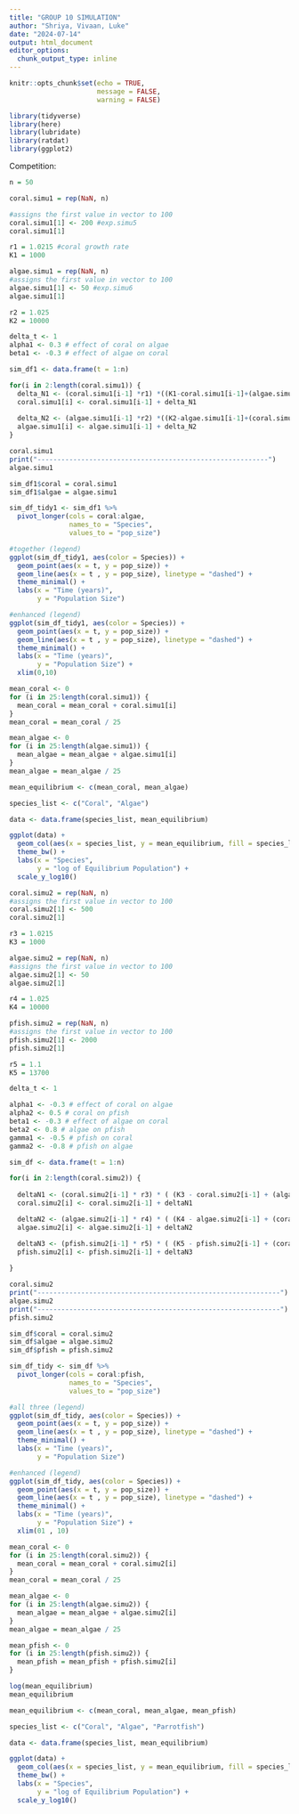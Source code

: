 ```yaml
---
title: "GROUP 10 SIMULATION"
author: "Shriya, Vivaan, Luke"
date: "2024-07-14"
output: html_document
editor_options: 
  chunk_output_type: inline
---
```


```r
knitr::opts_chunk$set(echo = TRUE,
                      message = FALSE,
                      warning = FALSE)
``` 

```r
library(tidyverse)
library(here)
library(lubridate)
library(ratdat)
library(ggplot2)
```

Competition: 

```r
n = 50

coral.simu1 = rep(NaN, n)

#assigns the first value in vector to 100
coral.simu1[1] <- 200 #exp.simu5
coral.simu1[1]

r1 = 1.0215 #coral growth rate
K1 = 1000

algae.simu1 = rep(NaN, n)
#assigns the first value in vector to 100
algae.simu1[1] <- 50 #exp.simu6
algae.simu1[1]

r2 = 1.025
K2 = 10000
```

```r
delta_t <- 1
alpha1 <- 0.3 # effect of coral on algae
beta1 <- -0.3 # effect of algae on coral

sim_df1 <- data.frame(t = 1:n)

for(i in 2:length(coral.simu1)) {
  delta_N1 <- (coral.simu1[i-1] *r1) *((K1-coral.simu1[i-1]+(algae.simu1[i-1]*beta1))/ K1) * delta_t
  coral.simu1[i] <- coral.simu1[i-1] + delta_N1
  
  delta_N2 <- (algae.simu1[i-1] *r2) *((K2-algae.simu1[i-1]+(coral.simu1[i-1]*alpha1))/ K2) * delta_t
  algae.simu1[i] <- algae.simu1[i-1] + delta_N2
}

coral.simu1
print("----------------------------------------------------------")
algae.simu1

sim_df1$coral = coral.simu1
sim_df1$algae = algae.simu1

sim_df_tidy1 <- sim_df1 %>% 
  pivot_longer(cols = coral:algae,
               names_to = "Species",
               values_to = "pop_size")

#together (legend)
ggplot(sim_df_tidy1, aes(color = Species)) +
  geom_point(aes(x = t, y = pop_size)) +
  geom_line(aes(x = t , y = pop_size), linetype = "dashed") + 
  theme_minimal() +
  labs(x = "Time (years)",
       y = "Population Size")

#enhanced (legend)
ggplot(sim_df_tidy1, aes(color = Species)) +
  geom_point(aes(x = t, y = pop_size)) +
  geom_line(aes(x = t , y = pop_size), linetype = "dashed") + 
  theme_minimal() +
  labs(x = "Time (years)",
       y = "Population Size") +
  xlim(0,10)
```
```r
mean_coral <- 0
for (i in 25:length(coral.simu1)) {
  mean_coral = mean_coral + coral.simu1[i]
}
mean_coral = mean_coral / 25

mean_algae <- 0
for (i in 25:length(algae.simu1)) {
  mean_algae = mean_algae + algae.simu1[i]
}
mean_algae = mean_algae / 25

mean_equilibrium <- c(mean_coral, mean_algae)

species_list <- c("Coral", "Algae")

data <- data.frame(species_list, mean_equilibrium)

ggplot(data) +
  geom_col(aes(x = species_list, y = mean_equilibrium, fill = species_list)) +
  theme_bw() +
  labs(x = "Species",
       y = "log of Equilibrium Population") +
  scale_y_log10()
```


```r
coral.simu2 = rep(NaN, n)
#assigns the first value in vector to 100
coral.simu2[1] <- 500
coral.simu2[1]

r3 = 1.0215
K3 = 1000

algae.simu2 = rep(NaN, n)
#assigns the first value in vector to 100
algae.simu2[1] <- 50
algae.simu2[1]

r4 = 1.025
K4 = 10000

pfish.simu2 = rep(NaN, n)
#assigns the first value in vector to 100
pfish.simu2[1] <- 2000
pfish.simu2[1]

r5 = 1.1
K5 = 13700
```

```r
delta_t <- 1

alpha1 <- -0.3 # effect of coral on algae
alpha2 <- 0.5 # coral on pfish
beta1 <- -0.3 # effect of algae on coral
beta2 <- 0.8 # algae on pfish
gamma1 <- -0.5 # pfish on coral
gamma2 <- -0.8 # pfish on algae

sim_df <- data.frame(t = 1:n)

for(i in 2:length(coral.simu2)) {
  
  deltaN1 <- (coral.simu2[i-1] * r3) * ( (K3 - coral.simu2[i-1] + (algae.simu2 * beta1) + (pfish.simu2 * gamma1)) / K3) * delta_t
  coral.simu2[i] <- coral.simu2[i-1] + deltaN1

  deltaN2 <- (algae.simu2[i-1] * r4) * ( (K4 - algae.simu2[i-1] + (coral.simu2 * alpha1) + (pfish.simu2 * gamma2)) / K4) * delta_t
  algae.simu2[i] <- algae.simu2[i-1] + deltaN2

  deltaN3 <- (pfish.simu2[i-1] * r5) * ( (K5 - pfish.simu2[i-1] + (coral.simu2 * alpha2) + (algae.simu2 * beta2)) / K5) * delta_t
  pfish.simu2[i] <- pfish.simu2[i-1] + deltaN3
  
}

coral.simu2
print("-------------------------------------------------------------")
algae.simu2
print("-------------------------------------------------------------")
pfish.simu2

sim_df$coral = coral.simu2
sim_df$algae = algae.simu2
sim_df$pfish = pfish.simu2

sim_df_tidy <- sim_df %>% 
  pivot_longer(cols = coral:pfish,
               names_to = "Species",
               values_to = "pop_size")

#all three (legend)
ggplot(sim_df_tidy, aes(color = Species)) +
  geom_point(aes(x = t, y = pop_size)) +
  geom_line(aes(x = t , y = pop_size), linetype = "dashed") + 
  theme_minimal() +
  labs(x = "Time (years)",
       y = "Population Size")

#enhanced (legend)
ggplot(sim_df_tidy, aes(color = Species)) +
  geom_point(aes(x = t, y = pop_size)) +
  geom_line(aes(x = t , y = pop_size), linetype = "dashed") + 
  theme_minimal() +
  labs(x = "Time (years)",
       y = "Population Size") +
  xlim(01 , 10)
```

```r
mean_coral <- 0
for (i in 25:length(coral.simu2)) {
  mean_coral = mean_coral + coral.simu2[i]
}
mean_coral = mean_coral / 25

mean_algae <- 0
for (i in 25:length(algae.simu2)) {
  mean_algae = mean_algae + algae.simu2[i]
}
mean_algae = mean_algae / 25

mean_pfish <- 0
for (i in 25:length(pfish.simu2)) {
  mean_pfish = mean_pfish + pfish.simu2[i]
}

log(mean_equilibrium)
mean_equilibrium

mean_equilibrium <- c(mean_coral, mean_algae, mean_pfish)

species_list <- c("Coral", "Algae", "Parrotfish")

data <- data.frame(species_list, mean_equilibrium)

ggplot(data) +
  geom_col(aes(x = species_list, y = mean_equilibrium, fill = species_list)) +
  theme_bw() +
  labs(x = "Species",
       y = "log of Equilibrium Population") +
  scale_y_log10()
```

